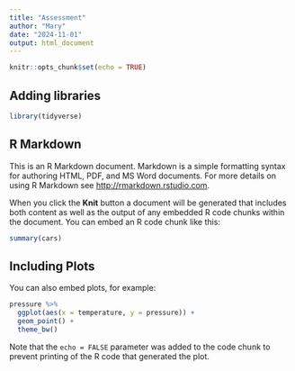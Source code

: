 ```yaml
---
title: "Assessment"
author: "Mary"
date: "2024-11-01"
output: html_document
---
```


```r
knitr::opts_chunk$set(echo = TRUE)
```

## Adding libraries

```r
library(tidyverse)
```

## R Markdown

This is an R Markdown document. Markdown is a simple formatting syntax for authoring HTML, PDF, and MS Word documents. For more details on using R Markdown see <http://rmarkdown.rstudio.com>.

When you click the **Knit** button a document will be generated that includes both content as well as the output of any embedded R code chunks within the document. You can embed an R code chunk like this:

```r
summary(cars)
```

## Including Plots

You can also embed plots, for example:

```r
pressure %>% 
  ggplot(aes(x = temperature, y = pressure)) +
  geom_point() +
  theme_bw()
```

Note that the `echo = FALSE` parameter was added to the code chunk to prevent printing of the R code that generated the plot.

